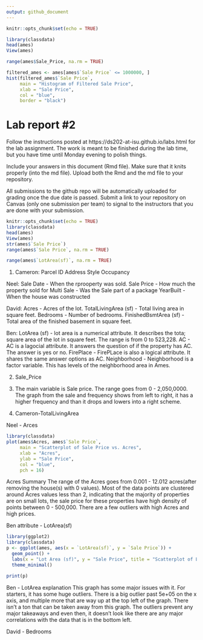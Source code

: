 ```yaml
---
output: github_document
---
```


<!-- README.md is generated from README.Rmd. Please edit the README.Rmd file -->


```r
knitr::opts_chunk$set(echo = TRUE)

library(classdata)
head(ames)
View(ames)

range(ames$Sale_Price, na.rm = TRUE)

filtered_ames <- ames[ames$`Sale Price` <= 1000000, ]
hist(filtered_ames$`Sale Price`,
     main = "Histogram of Filtered Sale Price",
     xlab = "Sale Price",
     col = "blue",
     border = "black")

```

# Lab report #2

Follow the instructions posted at https://ds202-at-isu.github.io/labs.html for the lab assignment. The work is meant to be finished during the lab time, but you have time until Monday evening to polish things.

Include your answers in this document (Rmd file). Make sure that it knits properly (into the md file). Upload both the Rmd and the md file to your repository.  

All submissions to the github repo will be automatically uploaded for grading once the due date is passed.
Submit a link to your repository on Canvas (only one submission per team) to signal to the instructors that you are done with your submission.


```r
knitr::opts_chunk$set(echo = TRUE)
library(classdata)
head(ames)
View(ames)
str(ames$`Sale Price`)
range(ames$`Sale Price`, na.rm = TRUE)

range(ames$`LotArea(sf)`, na.rm = TRUE)
```

1. 
Cameron:
Parcel ID
Address
Style 
Occupancy 

Neel:
Sale Date - When the rprooperty was sold.
Sale Price - How much the property sold for
Multi Sale - Was the Sale part of a package
YearBuilt - When the house was constructed

David:
Acres - Acres of the lot.
TotalLivingArea (sf) - Total living area in square feet. 
Bedrooms - Number of bedrooms.
FinishedBsmtArea (sf) - Total area of the finished basement in square feet.

Ben:
LotArea (sf) - lot area is a numerical attribute. It describes the tota; square area of the lot in square feet. The range is from 0 to 523,228.
AC - AC is a lagocial attribute. It answers the question of if the property has AC. The answer is yes or no.
FirePlace - FirePLace is also a logical attribute. It shares the same answer options as AC.
Neighborhood - Neighborhood is a factor variable. This has levels of the neighborhood area in Ames.

2. Sale_Price

3. The main variable is Sale price. The range goes from 0 - 2,050,0000.
The graph from the sale and frequency shows from left to right, it has a higher frequency and than it drops and lowers into a right scheme.



4. 
Cameron-TotalLivingArea


Neel - Arces
```r
library(classdata)
plot(ames$Acres, ames$`Sale Price`,
     main = "Scatterplot of Sale Price vs. Acres",
     xlab = "Acres",
     ylab = "Sale Price",
     col = "blue",
     pch = 16)

```
Acres Summary
The range of the Acres goes from 0.001 - 12.012 acres(after removing the house(s) with 0 values).
Most of the data points are clustered around Acres values less than 2, indicating that the majority of properties are on small lots, the sale price for these properties have high density of points between 0 - 500,000.
There are a few outliers with high Acres and high prices.

Ben attribute - LotArea(sf)
```r
library(ggplot2)
library(classdata)
p <- ggplot(ames, aes(x = `LotArea(sf)`, y = `Sale Price`)) +
  geom_point() +
  labs(x = "Lot Area (sf)", y = "Sale Price", title = "Scatterplot of Lot Area vs. Sale Price") +
  theme_minimal()

print(p)
```
Ben - LotArea explanation
This graph has some major issues with it. For starters, it has some huge outliers. There is a big outlier past 5e+05 on the x axis, and multiple more that are way up at the top left of the graph. There isn't a ton that can be taken away from this graph. The outliers prevent any major takeaways and even then, it doesn't look like there are any major correlations with the data that is in the bottom left.


David - Bedrooms
